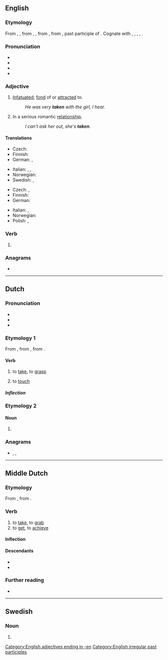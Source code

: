 {{also|tåken}}
==English==
{{wikipedia|dab=taken (disambiguation)|taken}}

===Etymology===
From {{inh|en|enm|taken}}, {{m|enm|takenn}}, from {{inh|en|ang|tacen}}, {{m|ang|*ġetacen}}, from {{der|en|non|tekinn}}, from {{der|en|gem-pro|*tēkanaz}}, past participle of {{der|en|gem-pro|*tēkaną|t=to take; grasp; touch}}. Cognate with {{cog|sco|takin}}, {{m|sco|tane}}, {{cog|da|tagen}}, {{cog|sv|tagen}}, {{cog|is|tekin}}.

===Pronunciation===
* {{IPA|/ˈteɪkən/|lang=en}}
* {{audio|en-us-taken.ogg|Audio (US)|lang=en}}
* {{rhymes|eɪkən|lang=en}}
* {{hyphenation|tak|en|lang=en}}

===Adjective===
{{en-adj|-}}

# [[infatuated|Infatuated]]; [[fond]] of or [[attracted]] to.
#: ''He was very '''taken''' with the girl, I hear.''
# {{lb|en|informal}} In a serious romantic [[relationship]].
#: ''I can't ask her out, she's '''taken'''.''

====Translations====
{{trans-top|infatuated, fond of or attracted to}}
* Czech: {{t|cs|zaujatý}}
* Finnish: {{t+|fi|pihka|alt=pihkassa}}
* German: {{t+|de|ergriffen }}, {{t+|de|eingenommen}}
{{trans-mid}}
* Italian: {{t+|it|infatuato|m}}, {{t+|it|attratto|m}}, {{t+|it|coinvolto|m}}
* Norwegian: {{t|no|betatt}}
* Swedish: {{t+|sv|förtjust}} {{qualifier|followed by "i"}}, {{t+|sv|intagen}} {{qualifier|followed by "av" or "i"}}
{{trans-bottom}}

{{trans-top|informal: in a relationship}}
* Czech: {{t|cs|zadaný|m}}, {{t|cs|zadaná|f}}
* Finnish: {{t+|fi|varattu}}
* German: {{t+|de|vergeben}}
{{trans-mid}}
* Italian: {{t+|it|impegnato}}, {{t+|it|coinvolto}}
* Norwegian: {{t|no|opptatt}}
* Polish: {{t+|pl|zajęty|m}}, {{t|pl|zajęta|f}}
{{trans-bottom}}

===Verb===
{{head|en|verb form}}

# {{past participle of|take|lang=en|nocat=1}}

===Anagrams===
* {{anagrams|en|a=aeknt|Kenta|tekan}}

[[Category:English adjectives ending in -en]]
[[Category:English irregular past participles]]

----

==Dutch==

===Pronunciation===
* {{audio|Nl-taken.ogg|Audio|lang=nl}}
* {{rhymes|aːkən|lang=nl}}
* {{IPA|/ˈtaːkə(n)/|lang=nl}}

===Etymology 1===
From {{inh|nl|dum|tāken}}, from {{inh|nl|odt|*takan}}, from {{inh|nl|gem-pro|*takaną||to touch}}.

====Verb====
{{nl-verb}}

# {{lb|nl|archaic|dialectal}} to [[take]], to [[grasp]]
# {{lb|nl|archaic|dialectal}} to [[touch]]

=====Inflection=====
{{nl-conj-wk|taak|take}}

===Etymology 2===
{{nonlemma}}

====Noun====
{{head|nl|noun plural form}}

# {{nl-noun form of|pl|taak}}

===Anagrams===
* {{l|nl|akten}}, {{l|nl|kante}}, {{l|nl|tanke}}

----

==Middle Dutch==

===Etymology===
From {{inh|dum|odt|*takan}}, from {{inh|dum|gem-pro|*takaną||to touch}}.

===Verb===
{{dum-verb|head=tāken}}

# to [[take]], to [[grab]]
# to [[get]], to [[achieve]]

====Inflection====
{{rfinfl|dum|verb}}{{cln|dum|weak verbs}}

====Descendants====
* {{desc|nl|taken}}
* {{desc|li|take}}

===Further reading===
* {{R:MNW|57002}}

----

==Swedish==

===Noun===
{{head|sv|noun form}}

# {{sv-noun-form-def-pl|tak}}